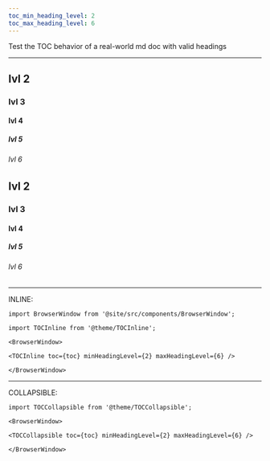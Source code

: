 ```yaml
---
toc_min_heading_level: 2
toc_max_heading_level: 6
---
```


Test the TOC behavior of a real-world md doc with valid headings

---

## lvl 2

### lvl 3

#### lvl 4

##### lvl 5

###### lvl 6

## lvl 2

### lvl 3

#### lvl 4

##### lvl 5

###### lvl 6

---

INLINE:

```mdx-code-block
import BrowserWindow from '@site/src/components/BrowserWindow';

import TOCInline from '@theme/TOCInline';

<BrowserWindow>

<TOCInline toc={toc} minHeadingLevel={2} maxHeadingLevel={6} />

</BrowserWindow>
```

---

COLLAPSIBLE:

```mdx-code-block
import TOCCollapsible from '@theme/TOCCollapsible';

<BrowserWindow>

<TOCCollapsible toc={toc} minHeadingLevel={2} maxHeadingLevel={6} />

</BrowserWindow>
```
